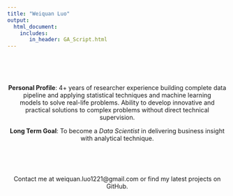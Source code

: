 ```yaml
---
title: "Weiquan Luo"
output: 
  html_document:
    includes:
       in_header: GA_Script.html
---
```



<script type="text/javascript" color="0,0,255" opacity='0.7' zIndex="-2" count="99" src="site_libs/canvas-nest/canvas-nest.js"></script>　

<style type="text/css">
h1.title {
  font-size: 38px;
  color: DarkRed;
  text-align: center;
}
.main-container {
  max-width: 1800px;
  margin-left: auto;
  margin-right: auto;
}
</style>


<br />


<center>

**Personal Profile**: 4+ years of researcher experience building complete data pipeline and applying statistical techniques and machine learning  
models to solve real-life problems. Ability to develop innovative and practical solutions to complex problems without direct technical supervision. 

**Long Term Goal**: To become a *Data Scientist* in delivering business insight with analytical technique. 

<br />

<br />

Contact me at weiquan.luo1221@gmail.com or find my latest projects on GitHub.
</center>


